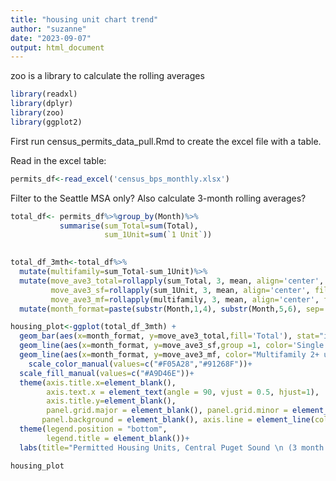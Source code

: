 ```yaml
---
title: "housing unit chart trend"
author: "suzanne"
date: "2023-09-07"
output: html_document
---
```


zoo is a library to calculate the rolling averages
```r
library(readxl)
library(dplyr)
library(zoo)
library(ggplot2)
```


First run census_permits_data_pull.Rmd to create the excel file with a table. 

Read in the excel table:
```r
permits_df<-read_excel('census_bps_monthly.xlsx')

```

Filter to the Seattle MSA only? Also calculate 3-month rolling averages?

```r
total_df<- permits_df%>%group_by(Month)%>%
           summarise(sum_Total=sum(Total),
                     sum_1Unit=sum(`1 Unit`))
  

total_df_3mth<-total_df%>%
  mutate(multifamily=sum_Total-sum_1Unit)%>%
  mutate(move_ave3_total=rollapply(sum_Total, 3, mean, align='center', fill=NA),
         move_ave3_sf=rollapply(sum_1Unit, 3, mean, align='center', fill=NA),
         move_ave3_mf=rollapply(multifamily, 3, mean, align='center', fill=NA))%>%
  mutate(month_format=paste(substr(Month,1,4), substr(Month,5,6), sep='-'))
```

```r
housing_plot<-ggplot(total_df_3mth) +
  geom_bar(aes(x=month_format, y=move_ave3_total,fill='Total'), stat="identity")+
  geom_line(aes(x=month_format, y=move_ave3_sf,group =1, color='Single family detached & attached'),stat="identity")+
  geom_line(aes(x=month_format, y=move_ave3_mf, color="Multifamily 2+ units",group=2),stat="identity",)+
    scale_color_manual(values=c("#F05A28","#91268F"))+
  scale_fill_manual(values=c("#A9D46E"))+
  theme(axis.title.x=element_blank(),
        axis.text.x = element_text(angle = 90, vjust = 0.5, hjust=1),
        axis.title.y=element_blank(),
        panel.grid.major = element_blank(), panel.grid.minor = element_blank(),
       panel.background = element_blank(), axis.line = element_line(colour = "black"))+
  theme(legend.position = "bottom",
        legend.title = element_blank())+
  labs(title="Permitted Housing Units, Central Puget Sound \n (3 month average)")

housing_plot
    
```